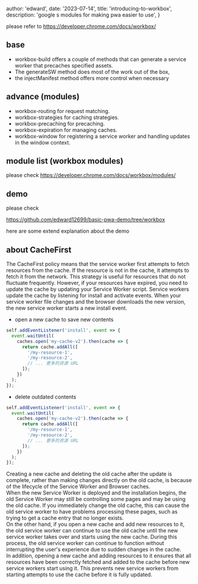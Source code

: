 
  author: 'edward',
  date: '2023-07-14',
  title: 'introducing-to-workbox',
  description:
    'google s modules for making pwa easier to use',
}



please refer to https://developer.chrome.com/docs/workbox/


## base
* workbox-build offers a couple of methods that can generate a service worker that precaches specified assets. 
* The generateSW method does most of the work out of the box, 
* the injectManifest method offers more control when necessary

## advance (modules)

* workbox-routing for request matching.
* workbox-strategies for caching strategies.
* workbox-precaching for precaching.
* workbox-expiration for managing caches.
* workbox-window for registering a service worker and handling updates in the window context.


## module list  (workbox modules)
please check 
https://developer.chrome.com/docs/workbox/modules/


## demo 

please check 

https://github.com/edward12699/basic-pwa-demo/tree/workbox


here are some extend explanation about the demo 


## about  CacheFirst 

The CacheFirst policy means that the service worker first attempts to fetch resources from the cache. If the resource is not in the cache, it attempts to fetch it from the network. This strategy is useful for resources that do not fluctuate frequently.  However, if your resources have expired, you need to update the cache by updating your Service Worker script. Service workers update the cache by listening for install and activate events. When your service worker file changes and the browser downloads the new version, the new service worker starts a new install event.


* open a new cache to save new contents
```js
self.addEventListener('install', event => {
  event.waitUntil(
    caches.open('my-cache-v2').then(cache => {
      return cache.addAll([
        '/my-resource-1',
        '/my-resource-2',
        // ... 更多的资源 URL
      ]);
    })
  );
});

```

* delete outdated contents

```js
self.addEventListener('install', event => {
  event.waitUntil(
    caches.open('my-cache-v2').then(cache => {
      return cache.addAll([
        '/my-resource-1',
        '/my-resource-2',
        // ... 更多的资源 URL
      ]);
    })
  );
});

```

Creating a new cache and deleting the old cache after the update is complete, rather than making changes directly on the old cache, is because of the lifecycle of the Service Worker and Browser caches.<br/>
When the new Service Worker is deployed and the installation begins, the old Service Worker may still be controlling some pages and may be using the old cache. If you immediately change the old cache, this can cause the old service worker to have problems processing these pages, such as trying to get a cache entry that no longer exists. <br/>
On the other hand, if you open a new cache and add new resources to it, the old service worker can continue to use the old cache until the new service worker takes over and starts using the new cache. During this process, the old service worker can continue to function without interrupting the user's experience due to sudden changes in the cache.<br/>
In addition, opening a new cache and adding resources to it ensures that all resources have been correctly fetched and added to the cache before new service workers start using it. This prevents new service workers from starting attempts to use the cache before it is fully updated.<br/>










